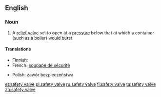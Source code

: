 ==English==

===Noun===
{{wikipedia}}
{{en-noun|sg=[[safety]] [[valve]]}}

# A [[relief valve]] set to open at a [[pressure]] below that at which a container (such as a boiler) would burst

====Translations====
{{trans-top|a relief valve set to open at a pressure below that at which a container would burst}}
* Finnish: {{t-|fi|varoventtiili}}
* French: [[soupape de sécurité]]
{{trans-mid}}
* Polish: zawór bezpieczeństwa {{m}}
{{trans-bottom}}

[[et:safety valve]]
[[pl:safety valve]]
[[ru:safety valve]]
[[fi:safety valve]]
[[ta:safety valve]]
[[zh:safety valve]]